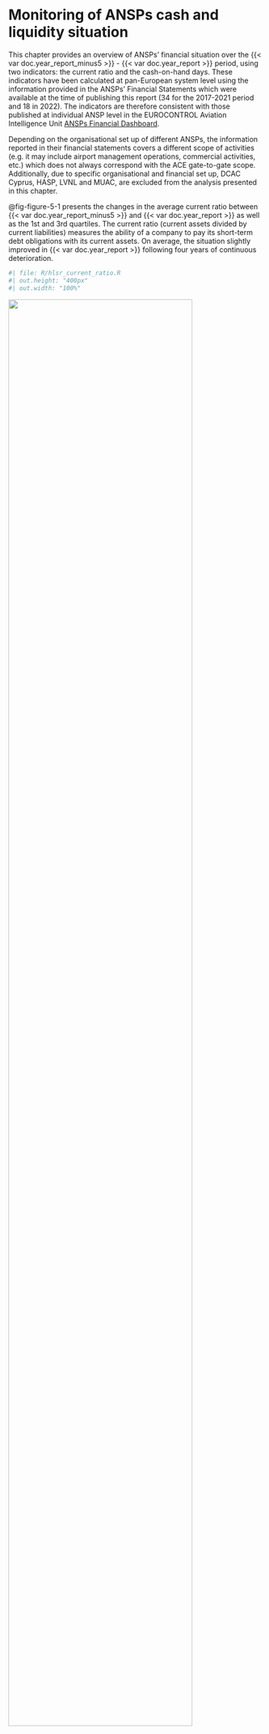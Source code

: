 # Monitoring of ANSPs cash and liquidity situation {#sec-covid}

This chapter provides an overview of ANSPs' financial situation over the {{< var doc.year_report_minus5 >}} - {{< var doc.year_report >}} period, using two indicators: the current ratio and the cash-on-hand days. These indicators have been calculated at pan-European system level using the information provided in the ANSPs’ Financial Statements which were available at the time of publishing this report (34 for the 2017-2021 period and 18 in 2022). The indicators are therefore consistent with those published at individual ANSP level in the EUROCONTROL Aviation Intelligence Unit [ANSPs Financial Dashboard](https://ansperformance.eu/economics/finance/).

Depending on the organisational set up of different ANSPs, the information reported in their financial statements covers a different scope of activities (e.g. it may include airport management operations, commercial activities, etc.) which does not always correspond with the ACE gate-to-gate scope. Additionally, due to specific organisational and financial set up, DCAC Cyprus, HASP, LVNL and MUAC, are excluded from the analysis presented in this chapter.

@fig-figure-5-1 presents the changes in the average current ratio between {{< var doc.year_report_minus5 >}} and {{< var doc.year_report >}} as well as the 1st and 3rd quartiles. The current ratio (current assets divided by current liabilities) measures the ability of a company to pay its short-term debt obligations with its current assets. On average, the situation slightly improved in {{< var doc.year_report >}} following four years of continuous deterioration.

::: {#fig-figure-5-1}
:::: {.content-visible when-format="html"}
```r
#| file: R/hlsr_current_ratio.R
#| out.height: "400px"
#| out.width: "100%"
```
::::

:::: {.content-visible when-format="pdf"}
![](figures/figure-5-1-hlsr_current_ratio.png){height="85%" width="85%"}
::::

Changes in ANSPs current ratio {{< var doc.year_report_minus5 >}} - {{< var doc.year_report >}}
:::

{{< pagebreak >}}

<!-- ![Changes in ANSPs current ratio {{< var doc.year_report_minus5 >}} - {{< var doc.year_report >}}](figures/Figure-5-1.png){#fig-figure-5-1 width="90%"} -->

@fig-figure-5-2 shows the changes in cash-on-hand days at Pan-European system level over the {{< var doc.year_report_minus5 >}} - {{< var doc.year_report >}} period as well as the 1st quartile and the 3rd quartile of these indicators. The cash-on-hand days indicator (cash & cash equivalents divided by operating costs x 365) measures the length of time a company can pay its operating costs from its cash reserves.

::: {#fig-figure-5-2}
:::: {.content-visible when-format="html"}
```r
#| file: R/hlsr_cash_on_hand.R
#| out.height: "400px"
#| out.width: "100%"
```
::::

:::: {.content-visible when-format="pdf"}
![](figures/figure-5-2-hlsr_cash_on_hand.png){height="85%" width="85%"}
::::

{{< var doc.year_report_minus5 >}} - {{< var doc.year_report >}} trends in cash-on-hand days at Pan-European system level
:::

<!-- ![{{< var doc.year_report_minus5 >}} - {{< var doc.year_report >}} trends in cash-on-hand days at Pan-European system level](figures/Figure-5-2.png){#fig-figure-5-2 width="90%"} -->


In {{< var doc.year_report >}}, the average cash-on-hand days amounted to 145 days, which is +38 days higher than in 2021 and +7 days higher than in 2020. However, the 2022 figure is still below the pre-pandemic levels. More detailed analysis on these financial indicators will be available in the forthcoming ACE report.
